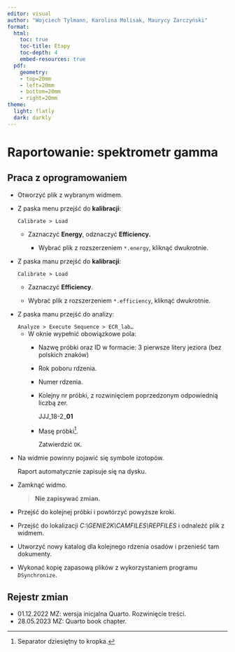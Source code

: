 ```yaml
---
editor: visual
author: "Wojciech Tylmann, Karolina Molisak, Maurycy Żarczyński"
format:
  html:
    toc: true
    toc-title: Etapy
    toc-depth: 4
    embed-resources: true
  pdf:
    geometry: 
    - top=20mm
    - left=20mm
    - bottom=20mm
    - right=20mm
theme:
  light: flatly
  dark: darkly
---
```


# Raportowanie: spektrometr gamma

## Praca z oprogramowaniem

-   Otworzyć plik z wybranym widmem.

-   Z paska menu przejść do **kalibracji**:

    | `Calibrate > Load`

    -   Zaznaczyć **Energy**, odznaczyć **Efficiency.**

        -   Wybrać plik z rozszerzeniem `*.energy`, kliknąć dwukrotnie.

-   Z paska manu przejść do **kalibracji**:

    | `Calibrate > Load`

    -   Zaznaczyć **Efficiency**.

    -   Wybrać plik z rozszerzeniem `*.efficiency`, kliknąć dwukrotnie.

-   Z paska manu przejść do analizy:

    | `Analyze > Execute Sequence > ECR_lab…`

    -   W oknie wypełnić obowiązkowe pola:
        -   Nazwę próbki oraz ID w formacie: 3 pierwsze litery jeziora (bez polskich znaków)

        -   Rok poboru rdzenia.

        -   Numer rdzenia.

        -   Kolejny nr próbki, z rozwinięciem poprzedzonym odpowiednią liczbą zer.

            | JJJ_18-2\_**01**

        -   Masę próbki[^gamma-report_pl-1].

            Zatwierdzić `OK`.

-   Na widmie powinny pojawić się symbole izotopów.

    Raport automatycznie zapisuje się na dysku.

-   Zamknąć widmo.

    > **Nie zapisywać zmian.**

-   Przejść do kolejnej próbki i powtórzyć powyższe kroki.

-   Przejść do lokalizacji *C:\\GENIE2K\\CAMFILES\\REPFILES* i odnaleźć plik z widmem.

-   Utworzyć nowy katalog dla kolejnego rdzenia osadów i przenieść tam dokumenty.

-   Wykonać kopię zapasową plików z wykorzystaniem programu `DSynchronize`.

[^gamma-report_pl-1]: Separator dziesiętny to kropka.

## Rejestr zmian

-   01.12.2022 MZ: wersja inicjalna Quarto. Rozwinięcie treści.
-   28.05.2023 MZ: Quarto book chapter.

